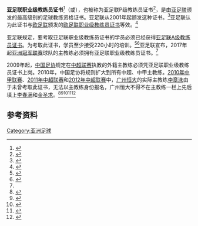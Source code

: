 '''亚足联职业级教练员证书'''<ref>{{cite web|title=2012年亚足联中国足联职业级教练员证书强化培训班报名表|url=http://www.fa.org.cn/bulletin/train/2011-12-01/367931.html|work=2011-12-01|publisher=中国足球协会|accessdate=2013-06-15|archive-url=https://web.archive.org/web/20120510232948/http://www.fa.org.cn/bulletin/train/2011-12-01/367931.html|archive-date=2012-05-10|dead-url=yes}}</ref>（{{lang-en|'''AFC Professional Coaching Diploma'''}}或{{lang|en|'''AFC Pro-Diploma'''}}），也被称为亚足联P级教练员证书<ref>{{cite news|title=李章洙准备考取P级教练证书 水原三星曾邀请其加盟|url=http://sports.sina.com.cn/j/2012-12-20/12046346346.shtml|accessdate=2013-06-15|newspaper=足球|date=2012-12-20|archive-date=2019-02-22|archive-url=https://web.archive.org/web/20190222033602/http://sports.sina.com.cn/j/2012-12-20/12046346346.shtml|dead-url=no}}</ref>，是由[[亚足联|亚足联]]颁发的最高级别的足球教练资格证书。亚足联从2001年起颁发这种证书。<ref name="afc1">{{cite web | url=http://www.the-afc.com/en/coaches-news/29800-steady-increase-in-pro-coaching-diploma-holders | title=Increase in pro coaching diploma holders | publisher=Asian Football Confederation | date=2010-07-21 | accessdate=2011-11-03 | archive-date=2013-02-03 | archive-url=https://archive.is/20130203160614/http://www.the-afc.com/en/coaches-news/29800-steady-increase-in-pro-coaching-diploma-holders | dead-url=yes }}</ref>亚足联认为此证书与[[欧足联|欧足联]]颁发的[[欧足联职业级教练员证书|欧足联职业级教练员证书]]等效。<ref name="afc2">{{cite web | url=http://www.afcasiancup.com/en/coaches-news/29787-upgrade-qualification-afc-to-coaches | title=Upgrade qualification: AFC to coaches | publisher=Asian Football Confederation | date=2010-07-20 | accessdate=2011-11-03 | archive-date=2016-03-04 | archive-url=https://web.archive.org/web/20160304050406/http://www.afcasiancup.com/en/coaches-news/29787-upgrade-qualification-afc-to-coaches | dead-url=no }}</ref>

亚足联规定，要考取亚足联职业级教练员证书的学员必须已经获得[[亚足联A级教练员证书|亚足联A级教练员证书]]。为考取此证书，学员至少接受220小时的培训。<ref name="afc3">{{cite web | url=http://110.74.134.58/en/elite-panel-members- | title=Elite Panel Members | publisher=Asian Football Confederation | date=2008-04-11 | accessdate=2011-11-03 }}{{dead link|date=2017年11月 |bot=InternetArchiveBot |fix-attempted=yes }}</ref><ref name="afc4">{{cite web | url=http://www.the-afc.com/en/coach-education/coach-education-course-info/29795-4-what-is-the-afc-professional-coaching-diploma-course | title=What is the AFC Professional Coaching Diploma course? | publisher=Asian Football Confederation | date=2010-06-16 | accessdate=2011-11-03 | deadurl=yes | archiveurl=https://web.archive.org/web/20121207090141/http://www.the-afc.com/en/coach-education/coach-education-course-info/29795-4-what-is-the-afc-professional-coaching-diploma-course | archivedate=2012-12-07 }}</ref>亚足联宣布，2017年起[[亚洲冠军联赛|亚洲冠军联赛]]球队的主教练必须拥有亚足联职业级教练员证书。<ref name="afc3" />

2009年起，[[中国足协|中国足协]]规定在[[中超联赛|中超联赛]]执教的外籍主教练必须凭亚足联职业级教练员证书上岗。2010年，中国足协将规则扩大到所有中超、中甲主教练。[[2010年中甲联赛|2010年中甲联赛]]、[[2011年中超联赛|2011年中超联赛]]和[[2012年中超联赛|2012年中超联赛]]中，[[广州恒大|广州恒大]]的实际主教练[[李章洙|李章洙]]由于未曾考取此证书，无法以主教练身份报名，广州恒大不得不在主教练一栏上先后填上[[李春满|李春满]]和[[金圣求|金圣求]]。<ref>{{cite news|title=李章洙让位李春满 铁帅无证上岗屈居助教职位|url=http://sports.163.com/10/0403/03/63AL829600051C8L.html|accessdate=2013-06-15|newspaper=舜网-济南时报|date=2010-04-03|archive-url=https://web.archive.org/web/20160305073850/http://sports.163.com/10/0403/03/63AL829600051C8L.html|archive-date=2016-03-05|dead-url=yes}}</ref><ref>{{cite news|title=2010赛季中甲联赛广州恒大球员名单|url=http://sports.163.com/10/0401/16/636SSPJ600051C8L.html|accessdate=2013-06-15|newspaper=网易体育|date=2010-04-01|archive-date=2010-09-01|archive-url=https://web.archive.org/web/20100901164851/http://sports.163.com/10/0401/16/636SSPJ600051C8L.html|dead-url=no}}</ref><ref>{{cite news|title=金圣求|url=http://www.goalchina.net/html/2011/11/07/2011110711160630.htm|accessdate=2013-06-15|newspaper=劲球网|date=2011-11-07|deadurl=yes|archiveurl=https://archive.is/20130618041743/http://www.goalchina.net/html/2011/11/07/2011110711160630.htm|archivedate=2013-06-18}}</ref><ref>{{cite news|title=广州恒大2012赛季中超联赛球员及教练员名单|url=http://sports.sina.com.cn/j/2012-03-05/15575968917.shtml|accessdate=2013-06-15|newspaper=新浪体育|date=2012-03-05|archive-date=2013-03-11|archive-url=https://web.archive.org/web/20130311100247/http://sports.sina.com.cn/j/2012-03-05/15575968917.shtml|dead-url=no}}</ref><ref>{{cite news|title=2011年中超联赛广州恒大队球员完全名单(3.28)|url=http://sports.sohu.com/20110328/n280035063.shtml|accessdate=2013-06-15|newspaper=搜狐体育|date=2011-03-28|archive-date=2011-11-12|archive-url=https://web.archive.org/web/20111112145723/http://sports.sohu.com/20110328/n280035063.shtml|dead-url=no}}</ref>

==参考资料==
{{reflist}}

[[Category:亚洲足球|Category:亚洲足球]]